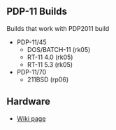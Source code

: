 == PDP-11 Builds ==

Builds that work with PDP2011 build
* PDP-11/45
** DOS/BATCH-11 (rk05)
** RT-11 4.0 (rk05)
** RT-11 5.3 (rk05)
* PDP-11/70
** 211BSD (rp06)

== Hardware ==

* [http://land-boards.com/blwiki/index.php?title=PDP-11_ON_RETRO-EP4CE15 Wiki page]
